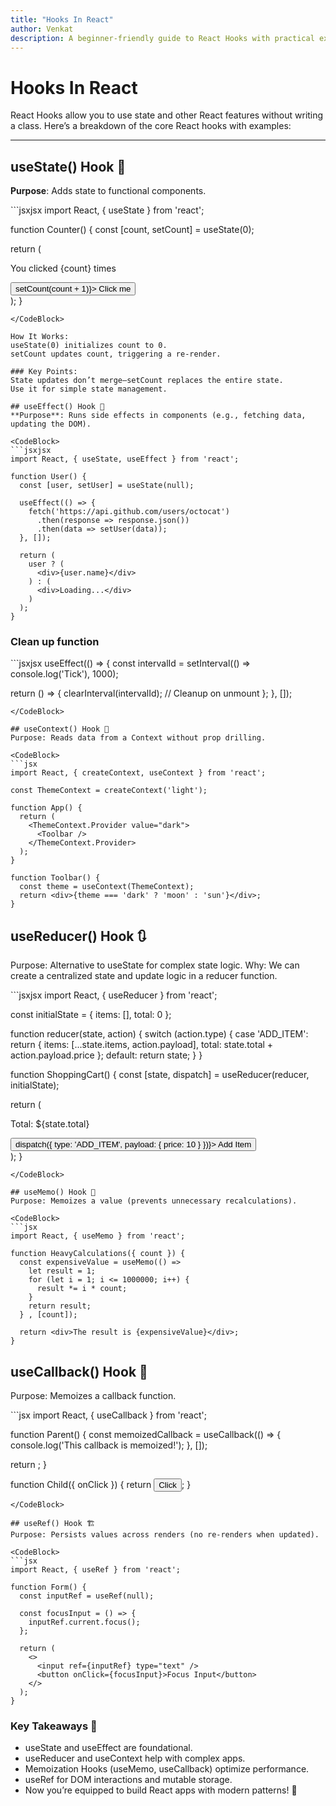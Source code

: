 ```yaml
---
title: "Hooks In React"
author: Venkat
description: A beginner-friendly guide to React Hooks with practical examples.
---
```


# Hooks In React

React Hooks allow you to use state and other React features without writing a class. Here’s a breakdown of the core React hooks with examples:

---

## useState() Hook 🧩

**Purpose**: Adds state to functional components.

<CodeBlock>
```jsxjsx
import React, { useState } from 'react';

function Counter() {
const [count, setCount] = useState(0);

return (
<div>
<p>You clicked {count} times</p>
<button onClick={() => setCount(count + 1)}>
Click me
</button>
</div>
);
}

````
</CodeBlock>

How It Works:
useState(0) initializes count to 0.
setCount updates count, triggering a re-render.

### Key Points:
State updates don’t merge—setCount replaces the entire state.
Use it for simple state management.

## useEffect() Hook 🔄
**Purpose**: Runs side effects in components (e.g., fetching data, updating the DOM).

<CodeBlock>
```jsxjsx
import React, { useState, useEffect } from 'react';

function User() {
  const [user, setUser] = useState(null);

  useEffect(() => {
    fetch('https://api.github.com/users/octocat')
      .then(response => response.json())
      .then(data => setUser(data));
  }, []);

  return (
    user ? (
      <div>{user.name}</div>
    ) : (
      <div>Loading...</div>
    )
  );
}
````

</CodeBlock>

### Clean up function

<CodeBlock>
```jsxjsx
useEffect(() => {
    const intervalId = setInterval(() => console.log('Tick'), 1000);

return () => {
clearInterval(intervalId); // Cleanup on unmount
};
}, []);

````
</CodeBlock>

## useContext() Hook 📡
Purpose: Reads data from a Context without prop drilling.

<CodeBlock>
```jsx
import React, { createContext, useContext } from 'react';

const ThemeContext = createContext('light');

function App() {
  return (
    <ThemeContext.Provider value="dark">
      <Toolbar />
    </ThemeContext.Provider>
  );
}

function Toolbar() {
  const theme = useContext(ThemeContext);
  return <div>{theme === 'dark' ? 'moon' : 'sun'}</div>;
}
````

</CodeBlock>

## useReducer() Hook 🔃

Purpose: Alternative to useState for complex state logic.
Why: We can create a centralized state and update logic in a reducer function.

<CodeBlock>
```jsxjsx
import React, { useReducer } from 'react';

const initialState = { items: [], total: 0 };

function reducer(state, action) {
switch (action.type) {
case 'ADD_ITEM':
return {
items: [...state.items, action.payload],
total: state.total + action.payload.price
};
default:
return state;
}
}

function ShoppingCart() {
const [state, dispatch] = useReducer(reducer, initialState);

return (
<div>
<p>Total: ${state.total}</p>
<button onClick={() => dispatch({ type: 'ADD_ITEM', payload: { price: 10 } })}>
Add Item
</button>
</div>
);
}

````
</CodeBlock>

## useMemo() Hook 🧠
Purpose: Memoizes a value (prevents unnecessary recalculations).

<CodeBlock>
```jsx
import React, { useMemo } from 'react';

function HeavyCalculations({ count }) {
  const expensiveValue = useMemo(() =>
    let result = 1;
    for (let i = 1; i <= 1000000; i++) {
      result *= i * count;
    }
    return result;
  } , [count]);

  return <div>The result is {expensiveValue}</div>;
}
````

</CodeBlock>

## useCallback() Hook 🎫

Purpose: Memoizes a callback function.

<CodeBlock>
```jsx
import React, { useCallback } from 'react';

function Parent() {
const memoizedCallback = useCallback(() => {
console.log('This callback is memoized!');
}, []);

return <Child onClick={memoizedCallback} />;
}

function Child({ onClick }) {
return <button onClick={onClick}>Click</button>;
}

````
</CodeBlock>

## useRef() Hook 🏗️
Purpose: Persists values across renders (no re-renders when updated).

<CodeBlock>
```jsx
import React, { useRef } from 'react';

function Form() {
  const inputRef = useRef(null);

  const focusInput = () => {
    inputRef.current.focus();
  };

  return (
    <>
      <input ref={inputRef} type="text" />
      <button onClick={focusInput}>Focus Input</button>
    </>
  );
}
````

</CodeBlock>

### Key Takeaways 🎯

-   useState and useEffect are foundational.
-   useReducer and useContext help with complex apps.
-   Memoization Hooks (useMemo, useCallback) optimize performance.
-   useRef for DOM interactions and mutable storage.
-   Now you’re equipped to build React apps with modern patterns! 🚀
